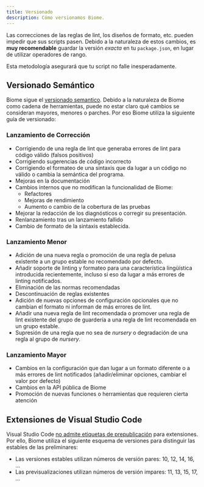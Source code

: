 ```yaml
---
title: Versionado
description: Cómo versionamos Biome.
---
```


Las correcciones de las reglas de lint, los diseños de formato, etc. pueden impedir que sus scripts pasen. Debido a la naturaleza de estos cambios,
es **muy recomendable** guardar la versión _exacta_ en tu `package.json`, en lugar de utilizar operadores de rango.

Esta metodología asegurará que tu script no falle inesperadamente.

## Versionado Semántico

Biome sigue el [versionado semantico](https://semver.org/). Debido a la naturaleza de Biome como cadena de herramientas, puede no estar claro qué cambios se consideran mayores, menores o parches. Por eso Biome utiliza la siguiente guía de versionado:

### Lanzamiento de Corrección

- Corrigiendo de una regla de lint que generaba errores de lint para código válido (falsos positivos)
- Corrigiendo sugerencias de código incorrecto
- Corrigiendo el formateo de una sintaxis que da lugar a un código no válido o cambia la semántica del programa.
- Mejoras en la documentación
- Cambios internos que no modifican la funcionalidad de Biome:
  - Refactores
  - Mejoras de rendimiento
  - Aumento o cambio de la cobertura de las pruebas
- Mejorar la redacción de los diagnósticos o corregir su presentación.
- Renlanzamiento tras un lanzamiento fallido
- Cambio de formato de la sintaxis establecida.

### Lanzamiento Menor

- Adición de una nueva regla o promoción de una regla de pelusa existente a un grupo estable no recomendado por defecto.
- Añadir soporte de linting y formateo para una característica lingüística introducida recientemente, incluso si eso da lugar a más errores de linting notificados.
- Eliminación de las normas recomendadas
- Descontinuación de reglas existentes
- Adición de nuevas opciones de configuración opcionales que no cambian el formato ni informan de más errores de lint.
- Añadir una nueva regla de lint recomendada o promover una regla de lint existente del grupo de guardería a una regla de lint recomendada en un grupo estable.
- Supresión de una regla que no sea de _nursery_ o degradación de una regla al grupo de _nursery_.

### Lanzamiento Mayor

- Cambios en la configuración que dan lugar a un formato diferente o a más errores de lint notificados (añadir/eliminar opciones, cambiar el valor por defecto)
- Cambios en la API pública de Biome
- Promoción de nuevas funciones o herramientas que requieren cierta atención

## Extensiones de Visual Studio Code

Visual Studio Code [no admite etiquetas de prepublicación](https://code.visualstudio.com/api/working-with-extensions/publishing-extension#prerelease-extensions) para extensiones. Por ello, Biome utiliza el siguiente esquema de versiones para distinguir las estables de las preliminares:

- Las versiones estables utilizan números de versión pares: 10, 12, 14, 16, ...
- Las previsualizaciones utilizan números de versión impares: 11, 13, 15, 17, ...

